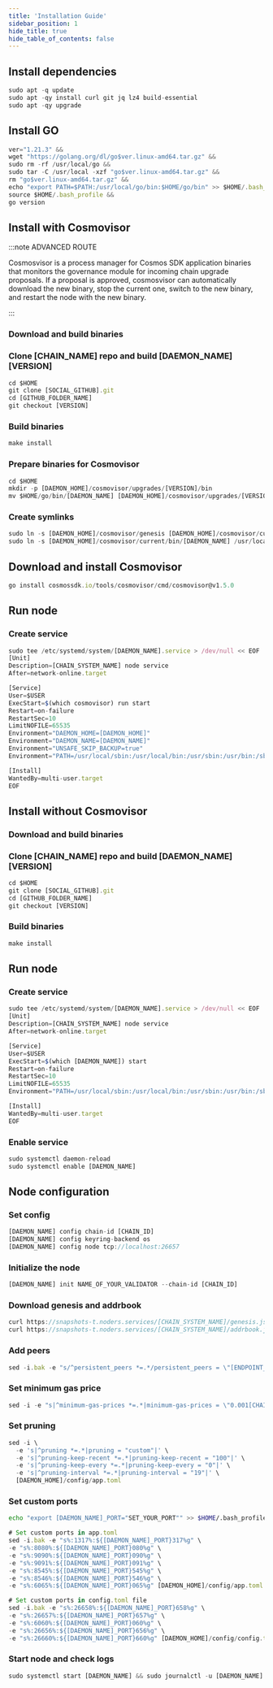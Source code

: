 ```yaml
---
title: 'Installation Guide'
sidebar_position: 1
hide_title: true
hide_table_of_contents: false
---
```



<PageTitle
  iconUrl="img/[CHAIN_ICON]"
  title="[CHAIN_NAME] Installation Guide"
  chainId="[CHAIN_ID]"
  version="[VERSION]"
/>

## Install dependencies

```js
sudo apt -q update
sudo apt -qy install curl git jq lz4 build-essential
sudo apt -qy upgrade
```

## Install GO

```js
ver="1.21.3" &&
wget "https://golang.org/dl/go$ver.linux-amd64.tar.gz" &&
sudo rm -rf /usr/local/go &&
sudo tar -C /usr/local -xzf "go$ver.linux-amd64.tar.gz" &&
rm "go$ver.linux-amd64.tar.gz" &&
echo "export PATH=$PATH:/usr/local/go/bin:$HOME/go/bin" >> $HOME/.bash_profile &&
source $HOME/.bash_profile &&
go version
```

## Install with Cosmovisor

:::note ADVANCED ROUTE

Cosmosvisor is a process manager for Cosmos SDK application binaries that monitors the governance module for incoming chain upgrade proposals. If a proposal is approved, cosmosvisor can automatically download the new binary, stop the current one, switch to the new binary, and restart the node with the new binary.

:::

### Download and build binaries

### Clone [CHAIN_NAME] repo and build [DAEMON_NAME] [VERSION]

```js
cd $HOME
git clone [SOCIAL_GITHUB].git
cd [GITHUB_FOLDER_NAME]
git checkout [VERSION]
```

### Build binaries

```js
make install
```

### Prepare binaries for Cosmovisor

```js
cd $HOME
mkdir -p [DAEMON_HOME]/cosmovisor/upgrades/[VERSION]/bin
mv $HOME/go/bin/[DAEMON_NAME] [DAEMON_HOME]/cosmovisor/upgrades/[VERSION]/bin/
```

### Create symlinks

```js
sudo ln -s [DAEMON_HOME]/cosmovisor/genesis [DAEMON_HOME]/cosmovisor/current -f
sudo ln -s [DAEMON_HOME]/cosmovisor/current/bin/[DAEMON_NAME] /usr/local/bin/[DAEMON_NAME] -f
```

## Download and install Cosmovisor

```js
go install cosmossdk.io/tools/cosmovisor/cmd/cosmovisor@v1.5.0
```

## Run node

### Create service

```js
sudo tee /etc/systemd/system/[DAEMON_NAME].service > /dev/null << EOF
[Unit]
Description=[CHAIN_SYSTEM_NAME] node service
After=network-online.target

[Service]
User=$USER
ExecStart=$(which cosmovisor) run start
Restart=on-failure
RestartSec=10
LimitNOFILE=65535
Environment="DAEMON_HOME=[DAEMON_HOME]"
Environment="DAEMON_NAME=[DAEMON_NAME]"
Environment="UNSAFE_SKIP_BACKUP=true"
Environment="PATH=/usr/local/sbin:/usr/local/bin:/usr/sbin:/usr/bin:/sbin:/bin:/usr/games:/usr/local/games:/snap/bin:[DAEMON_HOME]/cosmovisor/current/bin"

[Install]
WantedBy=multi-user.target
EOF
```

## Install without Cosmovisor

### Download and build binaries

### Clone [CHAIN_NAME] repo and build [DAEMON_NAME] [VERSION]

```js
cd $HOME
git clone [SOCIAL_GITHUB].git
cd [GITHUB_FOLDER_NAME]
git checkout [VERSION]
```

### Build binaries

```js
make install
```

## Run node

### Create service

```js
sudo tee /etc/systemd/system/[DAEMON_NAME].service > /dev/null << EOF
[Unit]
Description=[CHAIN_SYSTEM_NAME] node service
After=network-online.target

[Service]
User=$USER
ExecStart=$(which [DAEMON_NAME]) start
Restart=on-failure
RestartSec=10
LimitNOFILE=65535
Environment="PATH=/usr/local/sbin:/usr/local/bin:/usr/sbin:/usr/bin:/sbin:/bin:/usr/games:/usr/local/games:/snap/bin"

[Install]
WantedBy=multi-user.target
EOF
```

### Enable service

```js
sudo systemctl daemon-reload
sudo systemctl enable [DAEMON_NAME]
```

## Node configuration

### Set config

```js
[DAEMON_NAME] config chain-id [CHAIN_ID]
[DAEMON_NAME] config keyring-backend os
[DAEMON_NAME] config node tcp://localhost:26657
```

### Initialize the node

```js
[DAEMON_NAME] init NAME_OF_YOUR_VALIDATOR --chain-id [CHAIN_ID]
```

### Download genesis and addrbook

```js
curl https://snapshots-t.noders.services/[CHAIN_SYSTEM_NAME]/genesis.json -o [DAEMON_HOME]/config/genesis.json
curl https://snapshots-t.noders.services/[CHAIN_SYSTEM_NAME]/addrbook.json -o [DAEMON_HOME]/config/addrbook.json
```

### Add peers

```js
sed -i.bak -e "s/^persistent_peers *=.*/persistent_peers = \"[ENDPOINT_PEER]\"/" [DAEMON_HOME]/config/config.toml
```

### Set minimum gas price

```js
sed -i -e "s|^minimum-gas-prices *=.*|minimum-gas-prices = \"0.001[CHAIN_DENOM]\"|" [DAEMON_HOME]/config/app.toml
```

### Set pruning

```js
sed -i \
  -e 's|^pruning *=.*|pruning = "custom"|' \
  -e 's|^pruning-keep-recent *=.*|pruning-keep-recent = "100"|' \
  -e 's|^pruning-keep-every *=.*|pruning-keep-every = "0"|' \
  -e 's|^pruning-interval *=.*|pruning-interval = "19"|' \
  [DAEMON_HOME]/config/app.toml
```

### Set custom ports

```bash
echo "export [DAEMON_NAME]_PORT="SET_YOUR_PORT"" >> $HOME/.bash_profile
```

```js
# Set custom ports in app.toml
sed -i.bak -e "s%:1317%:${[DAEMON_NAME]_PORT}317%g" \
-e "s%:8080%:${[DAEMON_NAME]_PORT}080%g" \
-e "s%:9090%:${[DAEMON_NAME]_PORT}090%g" \
-e "s%:9091%:${[DAEMON_NAME]_PORT}091%g" \
-e "s%:8545%:${[DAEMON_NAME]_PORT}545%g" \
-e "s%:8546%:${[DAEMON_NAME]_PORT}546%g" \
-e "s%:6065%:${[DAEMON_NAME]_PORT}065%g" [DAEMON_HOME]/config/app.toml

# Set custom ports in config.toml file
sed -i.bak -e "s%:26658%:${[DAEMON_NAME]_PORT}658%g" \
-e "s%:26657%:${[DAEMON_NAME]_PORT}657%g" \
-e "s%:6060%:${[DAEMON_NAME]_PORT}060%g" \
-e "s%:26656%:${[DAEMON_NAME]_PORT}656%g" \
-e "s%:26660%:${[DAEMON_NAME]_PORT}660%g" [DAEMON_HOME]/config/config.toml
```

### Start node and check logs

```js
sudo systemctl start [DAEMON_NAME] && sudo journalctl -u [DAEMON_NAME] -f --no-hostname -o cat
```

